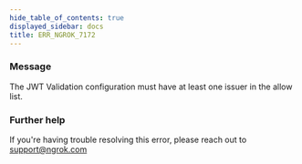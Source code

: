 ```yaml
---
hide_table_of_contents: true
displayed_sidebar: docs
title: ERR_NGROK_7172
---
```


### Message

The JWT Validation configuration must have at least one issuer in the allow list.

<ErrorDetails />

### Further help

If you're having trouble resolving this error, please reach out to [support@ngrok.com](mailto:support@ngrok.com?subject=Help%20with%20ERR_NGROK_7172)
